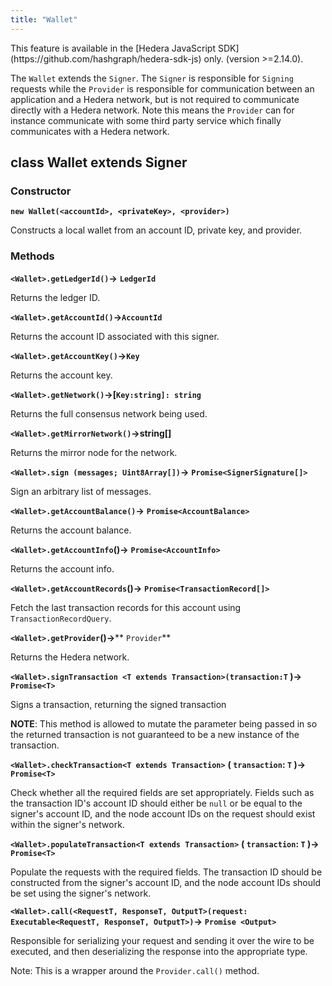 ---
title: "Wallet"
---


<Info>
This feature is available in the [Hedera JavaScript SDK](https://github.com/hashgraph/hedera-sdk-js) only. (version >=2.14.0).
</Info>

The `Wallet` extends the `Signer`. The `Signer` is responsible for `Signing` requests while the `Provider` is responsible for communication between an application and a Hedera network, but is not required to communicate directly with a Hedera network. Note this means the `Provider` can for instance communicate with some third party service which finally communicates with a Hedera network.

## class Wallet extends Signer

### Constructor

**`new Wallet(<accountId>, <privateKey>, <provider>)`**

Constructs a local wallet from an account ID, private key, and provider.

### **Methods**

**`<Wallet>.getLedgerId()`->** **`LedgerId`**

Returns the ledger ID.

**`<Wallet>.getAccountId()`->`AccountId`**

Returns the account ID associated with this signer.

**`<Wallet>.getAccountKey()`->`Key`**

Returns the account key.

**`<Wallet>.getNetwork()`->[`Key:string]: string`**

Returns the full consensus network being used.

**`<Wallet>.getMirrorNetwork()`->string[]**

Returns the mirror node for the network.

**`<Wallet>.sign (messages; Uint8Array[])`->** **`Promise<SignerSignature[]>`**

Sign an arbitrary list of messages.

**`<Wallet>.getAccountBalance()`->** **`Promise<AccountBalance>`**

Returns the account balance.

**`<Wallet>.getAccountInfo`()->** **`Promise<AccountInfo>`**

Returns the account info.

**`<Wallet>.getAccountRecords`()->** **`Promise<TransactionRecord[]>`**

Fetch the last transaction records for this account using `TransactionRecordQuery`.

**`<Wallet>.getProvider`()->**** `Provider`**

Returns the Hedera network.

**`<Wallet>.signTransaction <T extends Transaction>(transaction:T` )->** **`Promise<T>`**

Signs a transaction, returning the signed transaction

**NOTE**: This method is allowed to mutate the parameter being passed in so the returned transaction is not guaranteed to be a new instance of the transaction.

**`<Wallet>.checkTransaction<T extends Transaction>`** **( `transaction`: `T` )-> `Promise<T>`**

Check whether all the required fields are set appropriately. Fields such as the transaction ID's account ID should either be `null` or be equal to the signer's account ID, and the node account IDs on the request should exist within the signer's network.

**`<Wallet>.populateTransaction<T extends Transaction>`** **( `transaction`: `T` )-> `Promise<T>`**

Populate the requests with the required fields. The transaction ID should be constructed from the signer's account ID, and the node account IDs should be set using the signer's network.

**`<Wallet>.call(<RequestT, ResponseT, OutputT>(request: Executable<RequestT, ResponseT, OutputT>)`->** **`Promise <Output>`**

Responsible for serializing your request and sending it over the wire to be executed, and then deserializing the response into the appropriate type.

Note: This is a wrapper around the `Provider.call()` method.
